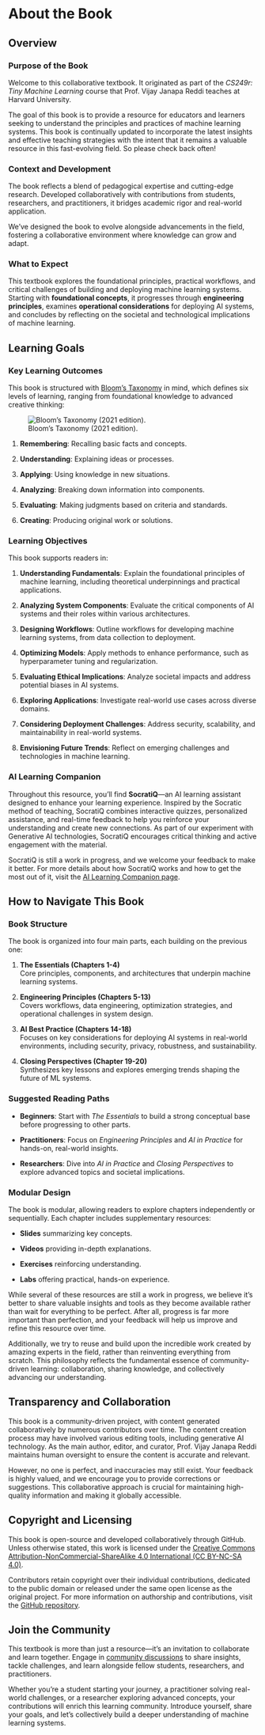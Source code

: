 # About the Book {.unnumbered}

## Overview

### Purpose of the Book

Welcome to this collaborative textbook. It originated as part of the *CS249r: Tiny Machine Learning* course that Prof. Vijay Janapa Reddi teaches at Harvard University. 

The goal of this book is to provide a resource for educators and learners seeking to understand the principles and practices of machine learning systems. This book is continually updated to incorporate the latest insights and effective teaching strategies with the intent that it remains a valuable resource in this fast-evolving field. So please check back often!

### Context and Development

The book reflects a blend of pedagogical expertise and cutting-edge research. Developed collaboratively with contributions from students, researchers, and practitioners, it bridges academic rigor and real-world application.

We've designed the book to evolve alongside advancements in the field, fostering a collaborative environment where knowledge can grow and adapt.

### What to Expect

This textbook explores the foundational principles, practical workflows, and critical challenges of building and deploying machine learning systems. Starting with **foundational concepts**, it progresses through **engineering principles**, examines **operational considerations** for deploying AI systems, and concludes by reflecting on the societal and technological implications of machine learning.

```{=latex}
\clearpage
```
## Learning Goals

### Key Learning Outcomes

This book is structured with [Bloom's Taxonomy](https://cft.vanderbilt.edu/guides-sub-pages/blooms-taxonomy/) in mind, which defines six levels of learning, ranging from foundational knowledge to advanced creative thinking:

![Bloom's Taxonomy (2021 edition).](images/png/bloom_revised_taxonomy.png){#fig-bloom}

1. **Remembering**: Recalling basic facts and concepts.  

2. **Understanding**: Explaining ideas or processes.  

3. **Applying**: Using knowledge in new situations.  

4. **Analyzing**: Breaking down information into components.  

5. **Evaluating**: Making judgments based on criteria and standards.  

6. **Creating**: Producing original work or solutions.

### Learning Objectives

This book supports readers in:

1. **Understanding Fundamentals**: Explain the foundational principles of machine learning, including theoretical underpinnings and practical applications.  

2. **Analyzing System Components**: Evaluate the critical components of AI systems and their roles within various architectures.  

3. **Designing Workflows**: Outline workflows for developing machine learning systems, from data collection to deployment.  

4. **Optimizing Models**: Apply methods to enhance performance, such as hyperparameter tuning and regularization.

5. **Evaluating Ethical Implications**: Analyze societal impacts and address potential biases in AI systems.  

6. **Exploring Applications**: Investigate real-world use cases across diverse domains. 

7. **Considering Deployment Challenges**: Address security, scalability, and maintainability in real-world systems.  

8. **Envisioning Future Trends**: Reflect on emerging challenges and technologies in machine learning.

### AI Learning Companion

Throughout this resource, you'll find **SocratiQ**—an AI learning assistant designed to enhance your learning experience. Inspired by the Socratic method of teaching, SocratiQ combines interactive quizzes, personalized assistance, and real-time feedback to help you reinforce your understanding and create new connections. As part of our experiment with Generative AI technologies, SocratiQ encourages critical thinking and active engagement with the material.

SocratiQ is still a work in progress, and we welcome your feedback to make it better. For more details about how SocratiQ works and how to get the most out of it, visit the [AI Learning Companion page](../ai/socratiq.qmd).

## How to Navigate This Book

### Book Structure

The book is organized into four main parts, each building on the previous one:

1. **The Essentials (Chapters 1-4)**  
   Core principles, components, and architectures that underpin machine learning systems.

2. **Engineering Principles (Chapters 5-13)**  
   Covers workflows, data engineering, optimization strategies, and operational challenges in system design.

3. **AI Best Practice (Chapters 14-18)**  
   Focuses on key considerations for deploying AI systems in real-world environments, including security, privacy, robustness, and sustainability.

4. **Closing Perspectives (Chapter 19-20)**  
   Synthesizes key lessons and explores emerging trends shaping the future of ML systems.

### Suggested Reading Paths

- **Beginners**: Start with *The Essentials* to build a strong conceptual base before progressing to other parts.  

- **Practitioners**: Focus on *Engineering Principles* and *AI in Practice* for hands-on, real-world insights.  

- **Researchers**: Dive into *AI in Practice* and *Closing Perspectives* to explore advanced topics and societal implications.

### Modular Design

The book is modular, allowing readers to explore chapters independently or sequentially. Each chapter includes supplementary resources:

- **Slides** summarizing key concepts.  

- **Videos** providing in-depth explanations.  

- **Exercises** reinforcing understanding.  

- **Labs** offering practical, hands-on experience.

While several of these resources are still a work in progress, we believe it's better to share valuable insights and tools as they become available rather than wait for everything to be perfect. After all, progress is far more important than perfection, and your feedback will help us improve and refine this resource over time.

Additionally, we try to reuse and build upon the incredible work created by amazing experts in the field, rather than reinventing everything from scratch. This philosophy reflects the fundamental essence of community-driven learning: collaboration, sharing knowledge, and collectively advancing our understanding.

## Transparency and Collaboration

This book is a community-driven project, with content generated collaboratively by numerous contributors over time. The content creation process may have involved various editing tools, including generative AI technology. As the main author, editor, and curator, Prof. Vijay Janapa Reddi maintains human oversight to ensure the content is accurate and relevant.  

However, no one is perfect, and inaccuracies may still exist. Your feedback is highly valued, and we encourage you to provide corrections or suggestions. This collaborative approach is crucial for maintaining high-quality information and making it globally accessible.

## Copyright and Licensing

This book is open-source and developed collaboratively through GitHub. Unless otherwise stated, this work is licensed under the [Creative Commons Attribution-NonCommercial-ShareAlike 4.0 International (CC BY-NC-SA 4.0)](https://creativecommons.org/licenses/by-nc-sa/4.0).

Contributors retain copyright over their individual contributions, dedicated to the public domain or released under the same open license as the original project. For more information on authorship and contributions, visit the [GitHub repository](https://github.com/harvard-edge/cs249r_book).

## Join the Community

This textbook is more than just a resource—it's an invitation to collaborate and learn together. Engage in [community discussions](https://github.com/harvard-edge/cs249r_book/discussions) to share insights, tackle challenges, and learn alongside fellow students, researchers, and practitioners.

Whether you're a student starting your journey, a practitioner solving real-world challenges, or a researcher exploring advanced concepts, your contributions will enrich this learning community. Introduce yourself, share your goals, and let's collectively build a deeper understanding of machine learning systems.